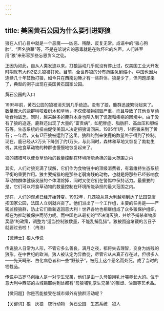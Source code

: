 ```yaml
---
---
---
```

title: 美国黄石公园为什么要引进野狼
---




狼在人们心目中就是一个恶魔——凶恶、残酷、反复无常。成语中的“狼心狗肺”、“声名狼藉”等，不是在诉说它的恶毒就是在败坏它的名声，人们甚至用“狼”来形容那些忘恩负义之徒。

正因为如此，自从人类发迹以来，打狼运动几乎就没有停止过，仅美国工业大开发时期就有大约2亿头狼被打死。目前，全世界狼的分布范围急剧缩小，中国也因为连续几十年鼓励打狼，如今只在西南边陲才有一些群体。狼是少了，但问题却来了，典型的例子出现在美国黄石国家公园。

黄石公园的入口



1995年前，黄石公园的狼被消灭到几乎绝迹。没有了狼，鹿群迅速繁衍起来了。数量庞大的鹿群啃咬着树木和草地，不仅使植物损毁严重，而且导致了其他食草动物食物匮乏。同时，越来越多的鹿群本身也陷入到了饥饿和疾病的困境中。由于没有了狼的追逐，鹿群还出现了大量的“富贵病”，如肥胖症、脂肪肝、高血压和胆结石等。生态系统的扭曲促使美国人决定把狼请回来。1995年1月，14匹狼来到了黄石；一年后，又有17匹狼被运到了这里。狼群的到来使鹿的数量终于得到了控制。现在，鹿已经从2万头下降到了约1万头，与此同时，森林和草地又恢复了勃勃生机，其他食草动物的种群也慢慢地恢复起来了。

狼的捕猎可以使食草动物的数量控制在环境所能承担的最大范围之内



其实，人们对狼充满了误解，它们作为食物链中的顶级消费者，有着维持生态系统平衡的重要作用。狼主要捕猎的是那些老弱病残的动物，也就是将那些已经影响食草动物群体健康发展的个体清除掉，同时又使它们在警惕中保持活力。最重要的是，它们可以将食草动物的数量控制在环境所能承担的最大范围之内。

现在，人们的观点已经开始转变。1992年，几匹狼从意大利越境到达了法国莫康拓国家公园，法国人立刻就兴奋了。他们派出了一个工作组，主要的任务是——严密监控狼群，防止它们重新返回意大利！世界各地也相继组成了众多狼保护组织，都在为推动狼保护而努力呢。而中国也从最初的“坚决消灭狼，并给予捕杀者物质奖励”的政策，调整为“适当控制狼数量，不能乱捕乱猎”。狼被围追堵截的苦日子就要过去啦！（冉浩）





【微博士】狼人传说

传说狼人日常为人形，不管它多么善良，满月之夜，都将失去理智，变身为凶残的狼形。在中世纪的欧洲，狼人被认定为异教徒，尽管它从未真正存在过，但很多人——先天畸形、白化病患者和一些“野孩子”，被冠上这个恶名而处死，成了当时的牺牲品。

传说中古罗马创始人是一对孪生兄弟，他们是由一头母狼用乳汁喂养长大的。位于意大利中西部的古城锡耶纳到处都有“母狼哺乳孪生兄弟”的雕塑、油画等艺术品。

【微问题】你是否能接受在城市郊外有狼群活动呢？

【关键词】狼　灰狼　夜行动物　黄石公园　生态系统　狼人